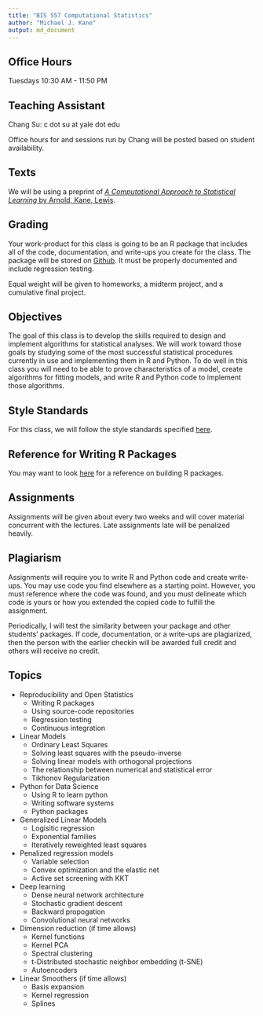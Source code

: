 ```yaml
---
title: "BIS 557 Computational Statistics"
author: "Michael J. Kane"
output: md_document
---
```


## Office Hours

Tuesdays 10:30 AM - 11:50 PM

## Teaching Assistant

Chang Su: c dot su at yale dot edu

Office hours for and sessions run by Chang will be posted based on 
student availability.

## Texts

We will be using a preprint of [_A Computational Approach to Statistical Learning_ by Arnold, Kane, Lewis](https://www.amazon.com/Computational-Approach-Statistical-Learning-Chapman/dp/113804637X?SubscriptionId=AKIAILSHYYTFIVPWUY6Q&tag=duckduckgo-brave-20&linkCode=xm2&camp=2025&creative=165953&creativeASIN=113804637X).

## Grading

Your work-product for this class is going to be an R package that includes all of the code, documentation, and write-ups you create for the class. The package will be stored on [Github](https://github.com/). It must be properly documented and include regression testing.

Equal weight will be given to homeworks, a midterm project, and a cumulative final project.

## Objectives

The goal of this class is to develop the skills required to design and implement algorithms for statistical analyses. We will work toward those goals by studying some of the most successful statistical procedures currently in use and implementing them in R and Python. To do well in this class you will need to be able to prove characteristics of a model, create algorithms for fitting models, and write R and Python code to implement those algorithms.

## Style Standards

For this class, we will follow the style standards specified [here](http://adv-r.had.co.nz/Style.html).

## Reference for Writing R Packages

You may want to look [here](http://r-pkgs.had.co.nz/) for a reference on building R packages.

## Assignments

Assignments will be given about every two weeks and will cover material concurrent with the lectures. Late assignments late will be penalized heavily. 

## Plagiarism

Assignments will require you to write R and Python code and create write-ups. You may use code you find elsewhere as a starting point. However, you must reference where the code was found, and you must delineate which code is yours or how you extended the copied code to fulfill the assignment.

Periodically, I will test the similarity between your package and other students' packages. If code, documentation, or a write-ups are plagiarized, then the person with the earlier checkin will be awarded full credit and others will receive no credit.

## Topics

- Reproducibility and Open Statistics
    - Writing R packages
    - Using source-code repositories
    - Regression testing
    - Continuous integration
- Linear Models
    - Ordinary Least Squares
    - Solving least squares with the pseudo-inverse
    - Solving linear models with orthogonal projections
    - The relationship between numerical and statistical error
    - Tikhonov Regularization
- Python for Data Science
    - Using R to learn python
    - Writing software systems
    - Python packages
- Generalized Linear Models
    - Logisitic regression
    - Exponential families
    - Iteratively reweighted least squares
- Penalized regression models
    - Variable selection
    - Convex optimization and the elastic net
    - Active set screening with KKT
- Deep learning
    - Dense neural network architecture
    - Stochastic gradient descent
    - Backward propogation
    - Convolutional neural networks
- Dimension reduction (if time allows)
    - Kernel functions
    - Kernel PCA
    - Spectral clustering
    - t-Distributed stochastic neighbor embedding (t-SNE) 
    - Autoencoders
- Linear Smoothers (if time allows)
    - Basis expansion
    - Kernel regression
    - Splines
